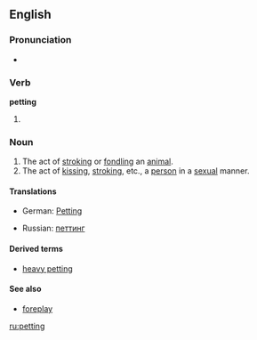 {{see|Petting}}
==English==

===Pronunciation===
*{{IPA|/ˈpɛtɪŋ/}}
*:{{rhymes|ɛtɪŋ}}

===Verb===
'''petting'''

# {{present participle of|[[pet]]}}

===Noun===
{{en-noun|-}}

# The act of [[stroking]] or [[fondling]] an [[animal]].
# The act of [[kissing]], [[stroking]], etc., a [[person]] in a [[sexual]] manner.

====Translations====
{{trans-top|stroking or fondling an animal}}
{{trans-mid}}
{{trans-bottom}}

{{trans-top|kissing, stroking, etc., in a sexual manner}}
* German: [[Petting]] {{n}}
{{trans-mid}}
* Russian: [[петтинг]] {{m}}
{{trans-bottom}}

====Derived terms====
*[[heavy petting]]

====See also====
*[[foreplay]]

[[ru:petting]]